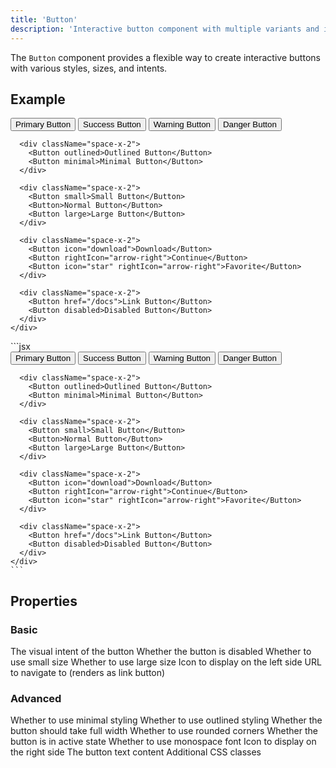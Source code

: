 ```yaml
---
title: 'Button'
description: 'Interactive button component with multiple variants and intents'
---
```


The `Button` component provides a flexible way to create interactive buttons with various styles, sizes, and intents.

## Example

<Tabs>
  <Tab title="Example">
    <div className="space-y-4">
      <div className="space-x-2">
        <Button intent="primary">Primary Button</Button>
        <Button intent="success">Success Button</Button>
        <Button intent="warning">Warning Button</Button>
        <Button intent="danger">Danger Button</Button>
      </div>
      
      <div className="space-x-2">
        <Button outlined>Outlined Button</Button>
        <Button minimal>Minimal Button</Button>
      </div>
      
      <div className="space-x-2">
        <Button small>Small Button</Button>
        <Button>Normal Button</Button>
        <Button large>Large Button</Button>
      </div>
      
      <div className="space-x-2">
        <Button icon="download">Download</Button>
        <Button rightIcon="arrow-right">Continue</Button>
        <Button icon="star" rightIcon="arrow-right">Favorite</Button>
      </div>
      
      <div className="space-x-2">
        <Button href="/docs">Link Button</Button>
        <Button disabled>Disabled Button</Button>
      </div>
    </div>
  </Tab>
  <Tab title="Markdown">
    ```jsx
    <div className="space-y-4">
      <div className="space-x-2">
        <Button intent="primary">Primary Button</Button>
        <Button intent="success">Success Button</Button>
        <Button intent="warning">Warning Button</Button>
        <Button intent="danger">Danger Button</Button>
      </div>
      
      <div className="space-x-2">
        <Button outlined>Outlined Button</Button>
        <Button minimal>Minimal Button</Button>
      </div>
      
      <div className="space-x-2">
        <Button small>Small Button</Button>
        <Button>Normal Button</Button>
        <Button large>Large Button</Button>
      </div>
      
      <div className="space-x-2">
        <Button icon="download">Download</Button>
        <Button rightIcon="arrow-right">Continue</Button>
        <Button icon="star" rightIcon="arrow-right">Favorite</Button>
      </div>
      
      <div className="space-x-2">
        <Button href="/docs">Link Button</Button>
        <Button disabled>Disabled Button</Button>
      </div>
    </div>
    ```
  </Tab>
</Tabs>

## Properties

### Basic

<ParamField path="intent" type="'none' | 'primary' | 'success' | 'warning' | 'danger'" required={false} default="'none'">
  The visual intent of the button
</ParamField>

<ParamField path="disabled" type="boolean" required={false} default="false">
  Whether the button is disabled
</ParamField>

<ParamField path="small" type="boolean" required={false} default="false">
  Whether to use small size
</ParamField>

<ParamField path="large" type="boolean" required={false} default="false">
  Whether to use large size
</ParamField>

<ParamField path="icon" type="string | ReactNode" required={false}>
  Icon to display on the left side
</ParamField>

<ParamField path="href" type="string" required={false}>
  URL to navigate to (renders as link button)
</ParamField>

### Advanced

<ParamField path="minimal" type="boolean" required={false} default="false">
  Whether to use minimal styling
</ParamField>

<ParamField path="outlined" type="boolean" required={false} default="false">
  Whether to use outlined styling
</ParamField>

<ParamField path="full" type="boolean" required={false} default="false">
  Whether the button should take full width
</ParamField>

<ParamField path="rounded" type="boolean" required={false} default="false">
  Whether to use rounded corners
</ParamField>

<ParamField path="active" type="boolean" required={false} default="false">
  Whether the button is in active state
</ParamField>

<ParamField path="mono" type="boolean" required={false} default="false">
  Whether to use monospace font
</ParamField>

<ParamField path="rightIcon" type="string | ReactNode" required={false}>
  Icon to display on the right side
</ParamField>

<ParamField path="text" type="ReactNode" required={false}>
  The button text content
</ParamField>

<ParamField path="className" type="string" required={false}>
  Additional CSS classes
</ParamField> 